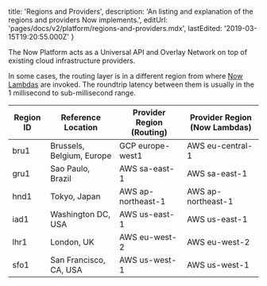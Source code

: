 
  title: 'Regions and Providers',
  description:
    'An listing and explanation of the regions and providers Now implements.',
  editUrl: 'pages/docs/v2/platform/regions-and-providers.mdx',
  lastEdited: '2019-03-15T19:20:55.000Z'
}

The Now Platform acts as a Universal API and Overlay Network on top of existing cloud infrastructure providers.

In some cases, the routing layer is in a different region from where [Now Lambdas](/docs/v2/deployments/concepts/lambdas) are invoked. The roundtrip latency between them is usually in the 1 millisecond to sub-millisecond range.

| Region ID | Reference Location        | Provider Region (Routing) | Provider Region (Now Lambdas) |
| --------- | ------------------------- | ------------------------- | ----------------------------- |
| bru1      | Brussels, Belgium, Europe | GCP europe-west1          | AWS eu-central-1              |
| gru1      | Sao Paulo, Brazil         | AWS sa-east-1             | AWS sa-east-1                 |
| hnd1      | Tokyo, Japan              | AWS ap-northeast-1        | AWS ap-northeast-1            |
| iad1      | Washington DC, USA        | AWS us-east-1             | AWS us-east-1                 |
| lhr1      | London, UK                | AWS eu-west-2             | AWS eu-west-2                 |
| sfo1      | San Francisco, CA, USA    | AWS us-west-1             | AWS us-west-1                 |

